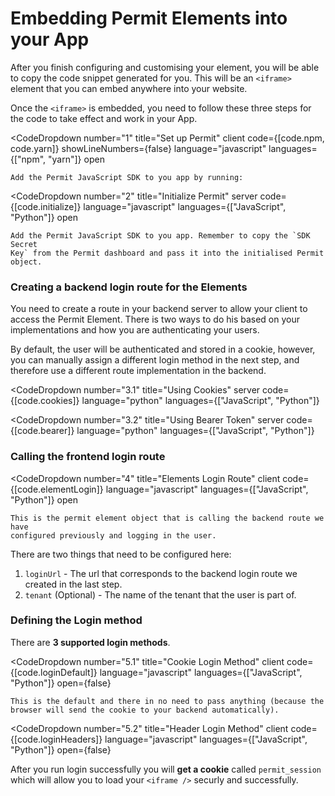 
# Embedding Permit Elements into your App

After you finish configuring and customising your element, you will be able to copy the code snippet generated for you.
This will be an `<iframe>` element that you can embed anywhere into your website.

Once the `<iframe>` is embedded, you need to follow these three steps for the code to take effect and work in your App.

<CodeDropdown
	number="1"
	title="Set up Permit"
	client
	code={[code.npm, code.yarn]}
	showLineNumbers={false}
	language="javascript"
	languages={["npm", "yarn"]}
	open
>
	Add the Permit JavaScript SDK to you app by running:
</CodeDropdown>

<CodeDropdown
	number="2"
	title="Initialize Permit"
	server
	code={[code.initialize]}
	language="javascript"
	languages={["JavaScript", "Python"]}
	open
>
	Add the Permit JavaScript SDK to you app. Remember to copy the `SDK Secret
	Key` from the Permit dashboard and pass it into the initialised Permit object.
</CodeDropdown>

### Creating a backend login route for the Elements

You need to create a route in your backend server to allow your client to access the Permit Element. There is two ways to do
his based on your implementations and how you are authenticating your users.

By default, the user will be authenticated and stored in a cookie, however, you can manually assign a different login method in the
next step, and therefore use a different route implementation in the backend.

<CodeDropdown
	number="3.1"
	title="Using Cookies"
	server
	code={[code.cookies]}
	language="python"
	languages={["JavaScript", "Python"]}
></CodeDropdown>

<CodeDropdown
	number="3.2"
	title="Using Bearer Token"
	server
	code={[code.bearer]}
	language="python"
	languages={["JavaScript", "Python"]}
></CodeDropdown>

### Calling the frontend login route

<CodeDropdown
    number="4"
    title="Elements Login Route"
    client
    code={[code.elementLogin]}
	language="javascript"
	languages={["JavaScript", "Python"]}
    open
>
    This is the permit element object that is calling the backend route we have
    configured previously and logging in the user.

</CodeDropdown>

There are two things that need to be configured here:

1.  `loginUrl` - The url that corresponds to the backend login route we created in the last step.
2.  `tenant` (Optional) - The name of the tenant that the user is part of.

### Defining the Login method

There are **3 supported login methods**.

<CodeDropdown
    number="5.1"
    title="Cookie Login Method"
    client
    code={[code.loginDefault]}
	language="javascript"
	languages={["JavaScript", "Python"]}
    open={false}
>
    This is the default and there in no need to pass anything (because the browser will send the cookie to your backend automatically).

</CodeDropdown>

<CodeDropdown
	number="5.2"
	title="Header Login Method"
	client
	code={[code.loginHeaders]}
	language="javascript"
	languages={["JavaScript", "Python"]}
	open={false}
></CodeDropdown>

After you run login successfully you will **get a cookie** called `permit_session` which will allow you to
load your `<iframe />` securly and successfully.

<HelpSupportTile />
